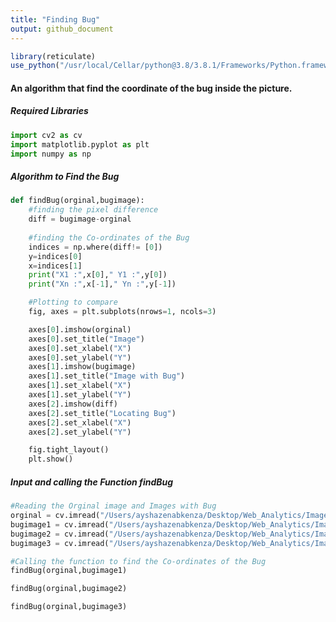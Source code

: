 ```yaml
---
title: "Finding Bug"
output: github_document
---
```


```r
library(reticulate)
use_python("/usr/local/Cellar/python@3.8/3.8.1/Frameworks/Python.framework/Versions/3.8/Resources/Python.app")
```
####  An algorithm that find the coordinate of the bug inside the picture.
##### Required Libraries

```python
import cv2 as cv
import matplotlib.pyplot as plt
import numpy as np
```


##### Algorithm to Find the Bug
```python
def findBug(orginal,bugimage):
    #finding the pixel difference
    diff = bugimage-orginal
    
    #finding the Co-ordinates of the Bug
    indices = np.where(diff!= [0])
    y=indices[0]
    x=indices[1]
    print("X1 :",x[0]," Y1 :",y[0])
    print("Xn :",x[-1]," Yn :",y[-1])

    #Plotting to compare 
    fig, axes = plt.subplots(nrows=1, ncols=3)

    axes[0].imshow(orginal)
    axes[0].set_title("Image")
    axes[0].set_xlabel("X")
    axes[0].set_ylabel("Y")
    axes[1].imshow(bugimage)
    axes[1].set_title("Image with Bug")
    axes[1].set_xlabel("X")
    axes[1].set_ylabel("Y")
    axes[2].imshow(diff)
    axes[2].set_title("Locating Bug")
    axes[2].set_xlabel("X")
    axes[2].set_ylabel("Y")

    fig.tight_layout()
    plt.show()
```

##### Input and calling the Function findBug
```python
#Reading the Orginal image and Images with Bug
orginal = cv.imread("/Users/ayshazenabkenza/Desktop/Web_Analytics/Image_Processing/Chickensclean.png")
bugimage1 = cv.imread("/Users/ayshazenabkenza/Desktop/Web_Analytics/Image_Processing/Chickenswithbugexample.png")
bugimage2 = cv.imread("/Users/ayshazenabkenza/Desktop/Web_Analytics/Image_Processing/bug2.png")
bugimage3 = cv.imread("/Users/ayshazenabkenza/Desktop/Web_Analytics/Image_Processing/bug3.png")

#Calling the function to find the Co-ordinates of the Bug
findBug(orginal,bugimage1)
```

```python
findBug(orginal,bugimage2)
```

```python
findBug(orginal,bugimage3)
```

